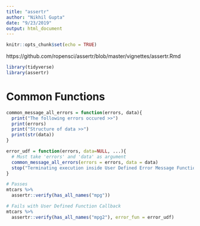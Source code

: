 ```yaml
---
title: "assertr"
author: "Nikhil Gupta"
date: "9/23/2019"
output: html_document
---
```



```r
knitr::opts_chunk$set(echo = TRUE)
```

https://github.com/ropensci/assertr/blob/master/vignettes/assertr.Rmd

```r
library(tidyverse)
library(assertr)
```


# Common Functions
```r
common_message_all_errors = function(errors, data){
  print("The following errors occured >>")
  print(errors)
  print("Structure of data >>") 
  print(str(data))  
}

error_udf = function(errors, data=NULL, ...){
  # Must take 'errors' and 'data' as argument
  common_message_all_errors(errors = errors, data = data)
  stop("Terminating execution inside User Defined Error Message Function 'error_udf'...")
}
```

```r
# Passes
mtcars %>% 
  assertr::verify(has_all_names("mpg"))
```

```r
# Fails with User Defined Function Callback
mtcars %>% 
  assertr::verify(has_all_names("mpg2"), error_fun = error_udf)
```

```r

```

